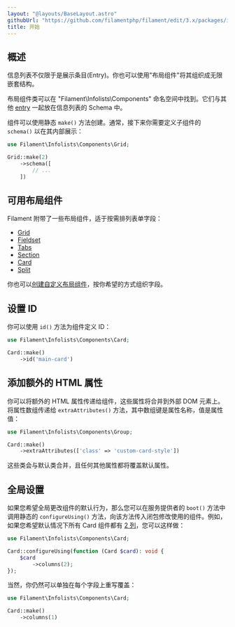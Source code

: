 ```yaml
---
layout: "@layouts/BaseLayout.astro"
githubUrl: "https://github.com/filamentphp/filament/edit/3.x/packages/infolists/docs/04-layout/01-getting-started.md"
title: 开始
---
```


## 概述

信息列表不仅限于是展示条目(Entry)。你也可以使用"布局组件"将其组织成无限嵌套结构。

布局组件类可以在 "Filament\Infolists\Components" 命名空间中找到。它们与其他 [entry](entries/getting-started) 一起放在信息列表的 Schema 中。

组件可以使用静态 `make()` 方法创建。通常，接下来你需要定义子组件的 `schema()` 以在其内部展示：

```php
use Filament\Infolists\Components\Grid;

Grid::make(2)
    ->schema([
        // ...
    ])
```

## 可用布局组件

Filament 附带了一些布局组件，适于按需排列表单字段：

- [Grid](grid)
- [Fieldset](fieldset)
- [Tabs](tabs)
- [Section](section)
- [Card](card)
- [Split](split)

你也可以[创建自定义布局组件](custom)，按你希望的方式组织字段。

## 设置 ID

你可以使用 `id()` 方法为组件定义 ID：

```php
use Filament\Infolists\Components\Card;

Card::make()
    ->id('main-card')
```

## 添加额外的 HTML 属性

你可以将额外的 HTML 属性传递给组件，这些属性将合并到外部 DOM 元素上。将属性数组传递给 `extraAttributes()` 方法，其中数组键是属性名称，值是属性值：

```php
use Filament\Infolists\Components\Group;

Card::make()
    ->extraAttributes(['class' => 'custom-card-style'])
```

这些类会与默认类合并，且任何其他属性都将覆盖默认属性。

## 全局设置

如果您希望全局更改组件的默认行为，那么您可以在服务提供者的 `boot()` 方法中调用静态的 `configureUsing()` 方法，向该方法传入闭包修改使用的组件。例如，如果您希望默认情况下所有 Card 组件都有 [2 列](grid)，您可以这样做：

```php
use Filament\Infolists\Components\Card;

Card::configureUsing(function (Card $card): void {
    $card
        ->columns(2);
});
```

当然，你仍然可以单独在每个字段上重写覆盖：

```php
use Filament\Infolists\Components\Card;

Card::make()
    ->columns(1)
```

